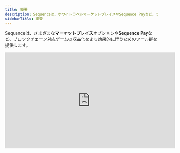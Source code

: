 ```yaml
---
title: 概要
description: Sequenceは、ホワイトラベルマーケットプレイスやSequence Payなど、ブロックチェーン対応ゲームを収益化するためのさまざまなオプションを提供しています。
sidebarTitle: 概要
---
```


Sequenceは、さまざまな**マーケットプレイス**オプションや**Sequence Pay**など、ブロックチェーン対応ゲームの収益化をより効果的に行うためのツール群を提供します。

<Frame>
  <iframe width="560" height="315" src="https://www.youtube.com/embed/iJvANERhppM?si=MD8Jkl2p6-oVJzaY" title="YouTube動画プレーヤー" frameBorder="0" allow="accelerometer; autoplay; clipboard-write; encrypted-media; gyroscope; picture-in-picture; web-share" referrerPolicy="strict-origin-when-cross-origin" allowFullScreen />
</Frame>

## Sequence Pay
Sequence Payは、マルチカレンシー決済、スワップ、オンランプ、トランザクション処理の複雑さを解消し、ブロックチェーンゲームやマーケットプレイス、ローンチパッドなどで活用できます。Web向けSDKでの効率的なUIフローや、Unity・Unreal SDKによるゲームエンジンとの直接統合、さらにSequence Smart Swaps用APIも提供します。
- [Smart Swap](/sdk/web/guides/smart-swaps)を使えば、プレイヤーのウォレット内の通貨を同一チェーン上の別通貨にSequenceでスワップできます。開発者はターゲット通貨を指定するだけで、SequenceがWeb SDKによるUIやフロー、[API](/api-references/infrastructure/overview)一式を含めてすべて処理します。Sequenceウォレットと組み合わせることで、最適な通貨の自動検出やトランザクションの自動バッチ処理が可能となり、UXが大幅に向上します。`approve`や`transfer`の個別トランザクションとはもうお別れです！
- [Sequence Checkout](/sdk/web/guides/checkout)を利用し、一次販売や二次販売のコントラクトでERC721またはERC1155トークンを以下の方法で購入できます：
  - ウォレット内の任意の暗号資産で購入
  - 他のウォレットからSequenceウォレットへ資金を移動して購入で
  - クレジットカードやデビットカードで支払い（地域・チェーン・通貨ごとに最適なプロバイダーを自動判別）
  - ウォレット内の他の暗号資産を自動スワップして購入
- Sequenceの[オンランプ](/sdk/web/guides/on-ramp)機能を使えば、Transakなどのプロバイダーを利用してクレジットカードやデビットカードで暗号資産を購入できます。[Unity](/sdk/unity/monetization/onboard-user-funds)、[Unreal](/sdk/unreal/monetization/onboard-user-funds)、[Web](/sdk/web/guides/on-ramp)でご利用いただけます。